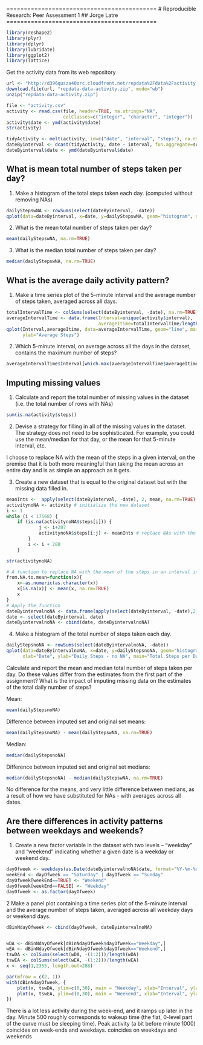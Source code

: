 ===========================================
# Reproducible Research: Peer Assessment 1
## Jorge Latre
===========================================


```r
library(reshape2)
library(plyr)
library(dplyr)
library(lubridate)
library(ggplot2)
library(lattice)
```

Get the activity data from its web repository

```r
url <- "http://d396qusza40orc.cloudfront.net/repdata%2Fdata%2Factivity.zip"
download.file(url, "repdata-data-activity.zip", mode="wb")
unzip("repdata-data-activity.zip")
```

```r
file <- "activity.csv"
activity <- read.csv(file, header=TRUE, na.strings="NA", 
                     colClasses=c("integer", "character", "integer"))
activity$date <- ymd(activity$date)
str(activity)
```

```r
tidyActivity <- melt(activity, id=c("date", "interval", "steps"), na.rm=TRUE)
dateByinterval <- dcast(tidyActivity, date ~ interval, fun.aggregate=sum) # with the assignment data: 61 dates x 288 intervals
dateByinterval$date <- ymd(dateByinterval$date)
```

## What is mean total number of steps taken per day?

1. Make a histogram of the total steps taken each day.
(computed without removing NAs)

```r
dailyStepswNA <- rowSums(select(dateByinterval, -date))
qplot(data=dateByinterval, x=date, y=dailyStepswNA, geom="histogram", stat="identity")
```

2. What is the mean total number of steps taken per day?

```r
mean(dailyStepswNA, na.rm=TRUE)
```

3. What is the median total number of steps taken per day?

```r
median(dailyStepswNA, na.rm=TRUE)
```

## What is the average daily activity pattern?

1. Make a time series plot of the 5-minute interval and the average number of steps taken, averaged across all days.

```r
totalIntervalTime <- colSums(select(dateByinterval, -date), na.rm=TRUE)
averageIntervalTime <- data.frame(Interval=unique(activity$interval), 
                                  averageItime=totalIntervalTime/length(totalIntervalTime)) 
qplot(Interval,averageItime, data=averageIntervalTime, geom="line", main="Average Steps per Interval in a Day", 
      ylab="Average Steps")
```

2. Which 5-minute interval, on average across all the days in the dataset, contains the maximum number of steps?

```r
averageIntervalTime$Interval[which.max(averageIntervalTime$averageItime)]  
```

## Imputing missing values

1. Calculate and report the total number of missing values in the dataset (i.e. the total number of rows with NAs)

```r
sum(is.na(activity$steps))
```

2. Devise a strategy for filling in all of the missing values in the dataset. The strategy does not need to be sophisticated. For example, you could use the mean/median for that day, or the mean for that 5-minute interval, etc.

I choose to replace NA with the mean of the steps in a given interval, on the premise that it is both more meaningful than taking the mean across an entire day and is as simple an approach as it gets.

3. Create a new dataset that is equal to the original dataset but with the missing data filled in.

```r

meanInts <-  apply(select(dateByinterval, -date), 2, mean, na.rm=TRUE) # mean of each interval across dates
activitynoNA <- activity # initialize the new dataset
i <- 1
while (i < 17568) {
    if (is.na(activitynoNA$steps[i])) {
            j <- i+287
            activitynoNA$steps[i:j] <- meanInts # replace NAs with the means; NAs are only found across full days
        }
        i <- i + 288
    }

str(activitynoNA)

# A function to replace NA with the mean of the steps in an interval in our tidy set
from.NA.to.mean=function(x){
    x<-as.numeric(as.character(x))
    x[is.na(x)] <- mean(x, na.rm=TRUE) 
    x
}
# Apply the function
dateByintervalnoNA <- data.frame(apply(select(dateByinterval, -date),2,from.NA.to.mean), stringsAsFactors=FALSE)
date <- select(dateByinterval, date)
dateByintervalnoNA <- cbind(date, dateByintervalnoNA)
```

4. Make a histogram of the total number of steps taken each day.

```r
dailyStepsnoNA <- rowSums(select(dateByintervalnoNA, -date))
qplot(data=dateByintervalnoNA, x=date, y=dailyStepsnoNA, geom="histogram", stat="identity", 
      xlab="Date", ylab="Daily Steps - no NA", main="Total Steps per Day - no NAs")
```

Calculate and report the mean and median total number of steps taken per day. Do these values differ from the estimates from the first part of the assignment? What is the impact of imputing missing data on the estimates of the total daily number of steps?

Mean:
```r
mean(dailyStepsnoNA)
```
Difference between imputed set and original set means:
```r
mean(dailyStepsnoNA) - mean(dailyStepswNA, na.rm=TRUE)
```

Median:
```r
median(dailyStepsnoNA)
```
Difference between imputed set and original set medians:
```r
median(dailyStepsnoNA) - median(dailyStepswNA, na.rm=TRUE)
```

No difference for the means, and very little difference between medians, as a result of how we have substituted for NAs - 
with averages across all dates.

## Are there differences in activity patterns between weekdays and weekends?

1. Create a new factor variable in the dataset with two levels – “weekday” and “weekend” indicating whether a given date is a weekday or weekend day.

```r
dayOfweek <- weekdays(as.Date(dateByintervalnoNA$date, format="%Y-%m-%d"))
weekEnd <- dayOfweek == "Saturday" | dayOfweek == "Sunday"
dayOfweek[weekEnd==TRUE] <- "Weekend"
dayOfweek[weekEnd==FALSE] <- "Weekday"
dayOfweek <- as.factor(dayOfweek)
```

2 Make a panel plot containing a time series plot of the 5-minute interval and the average number of steps taken, averaged across all weekday days or weekend days.

```r
dBinNdayOfweek <- cbind(dayOfweek, dateByintervalnoNA)


wDA <- dBinNdayOfweek[dBinNdayOfweek$dayOfweek=="Weekday",]
wEA <- dBinNdayOfweek[dBinNdayOfweek$dayOfweek=="Weekend",]
tswDA <- colSums(select(wDA, -(1:2)))/length(wDA)
tswEA <- colSums(select(wEA, -(1:2)))/length(wEA)
x <- seq(1,2355, length.out=288)

par(mfrow = c(2, 1)) 
with(dBinNdayOfweek, {
    plot(x, tswDA, ylim=c(0,30), main = "Weekday", xlab="Interval", ylab= "Avg Steps", type="l")
    plot(x, tswEA, ylim=c(0,30), main = "Weekend", xlab="Interval", ylab= "Avg Steps", type="l") 
})
```

There is a lot less activity during the week-end, and it ramps up later in the day. Minute 500 roughly corresponds to wakeup time (the flat, 0-level part of the curve must be sleeping time). Peak activity (a bit before minute 1000) coincides on week-ends and weekdays.
coincides on weekdays and weekends